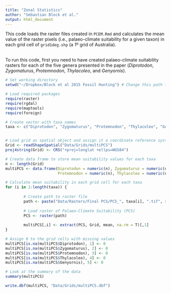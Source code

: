 ```yaml
---
title: "Zonal Statistics"
author: "Sebastian Block et al."
output: html_document
---
```


This code loads the raster files created in `PCEM.Rmd` and calculates the mean value of the raster pixels (i.e., palaeo-climate suitability for a given taxon) in each grid cell of `grid1deg.shp` (a 1º grid of Australia). <br><br>

To run this code, first you need to have created palaeo-climate suitability rasters for each of the five genera presented in the paper (*Diprotodon*, *Zygomaturus*, *Protemnodon*, *Thylacoleo*, and *Genyornis*). <br>


```r
# Set working directory
setwd("~/Dropbox/Block et al 2015 Fossil Hunting") # Change this path to match the location of the directory in your computer

# Load required packages
require(raster)
require(rgdal)
require(maptools)
require(foreign)

# Create vector with taxa names
taxa <- c("Diprotodon", "Zygomaturus", "Protemnodon", "Thylacoleo", "Genyornis")


# Load grid as spatial object and assign it a coordinate reference system
Grid <- readShapeSpatial("Data/Grids/multiPCS")
proj4string(Grid) <- CRS("+proj=longlat +ellps=WGS84")

# Create data frame to store mean suitability values for each taxa
n <- length(Grid)
multiPCS <- data.frame(Diprotodon = numeric(n), Zygomaturus = numeric(n), 
                       Protemnodon = numeric(n), Thylacoleo = numeric(n), Genyornis = numeric(n))

# Calculate mean suitability in each grid cell for each taxa
for (i in 1:length(taxa)) {
        
        # Create path to raster file
        path <- paste("Data/Rasters/Final PCS/PCS_", taxa[i], ".tif", sep = "")
        
        # Load raster of Palaeo-Climate Suitability (PCS)
        PCS <- raster(path)
        
        multiPCS[,i] <- extract(PCS, Grid, mean, na.rm = T)[,1]
}

# Assign 0 to the grid cells with missing values
multiPCS[is.na(multiPCS$Diprotodon), 1] <- 0
multiPCS[is.na(multiPCS$Zygomaturus), 2] <- 0
multiPCS[is.na(multiPCS$Protemnodon), 3] <- 0
multiPCS[is.na(multiPCS$Thylacoleo), 4] <- 0
multiPCS[is.na(multiPCS$Genyornis), 5] <- 0

# Look at the summary of the data
summary(multiPCS)

write.dbf(multiPCS, "Data/Grids/multiPCS.dbf")
```

